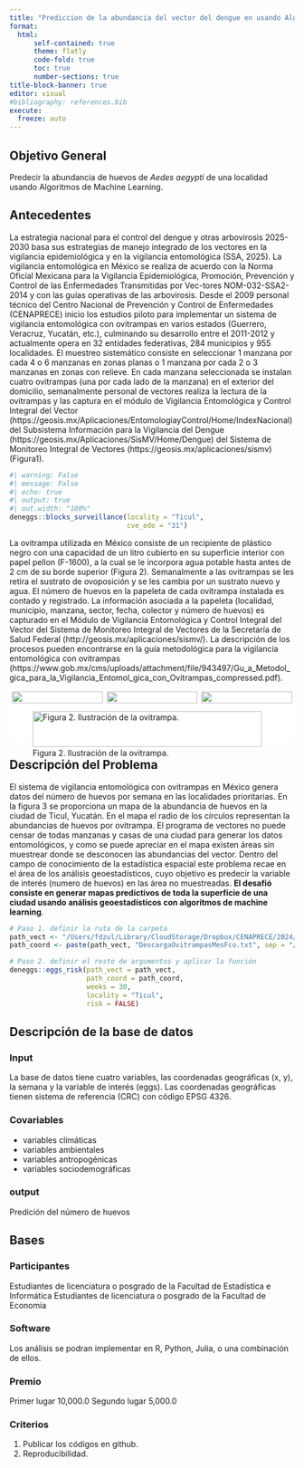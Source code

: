 ```yaml
---
title: "Prediccion de la abundancia del vector del dengue en usando Algoritmos de Machine Learning"
format: 
  html:
      self-contained: true
      theme: flatly
      code-fold: true
      toc: true
      number-sections: true
title-block-banner: true
editor: visual
#bibliography: references.bib
execute:
  freeze: auto
---
```



## Objetivo General

Predecir la abundancia de huevos de *Aedes aegypti* de una localidad usando Algoritmos de Machine Learning.



## Antecedentes

La estrategia nacional para el control del dengue y otras arbovirosis 2025-2030 basa sus estrategias de manejo integrado de los vectores en la vigilancia epidemiológica y en la vigilancia entomológica (SSA, 2025). La vigilancia entomológica en México se realiza de acuerdo con la Norma Oficial Mexicana para la Vigilancia Epidemiológica, Promoción, Prevención y Control de las Enfermedades Transmitidas por Vec-tores NOM-032-SSA2-2014 y con las guías operativas de las arbovirosis. Desde el 2009 personal técnico del Centro Nacional de Prevención y Control de Enfermedades (CENAPRECE) inicio los estudios piloto para implementar un sistema de vigilancia entomológica con ovitrampas en varios estados (Guerrero, Veracruz, Yucatán, etc.), culminando su desarrollo entre el 2011-2012 y actualmente opera en 32 entidades federativas, 284 municipios y 955 localidades. El muestreo sistemático consiste en seleccionar 1 manzana por cada 4 o 6 manzanas en zonas planas o 1 manzana por cada 2 o 3 manzanas en zonas con relieve. En cada manzana seleccionada se instalan cuatro ovitrampas (una por cada lado de la manzana) en el exterior del domicilio, semanalmente personal de vectores realiza la lectura de la ovitrampas y las captura en el módulo de Vigilancia Entomológica y Control Integral del Vector (https://geosis.mx/Aplicaciones/EntomologiayControl/Home/IndexNacional) del Subsistema Información para la Vigilancia del Dengue (https://geosis.mx/Aplicaciones/SisMV/Home/Dengue) del Sistema de Monitoreo Integral de Vectores (https://geosis.mx/aplicaciones/sismv) (Figura1).

```r
#| warning: False
#| message: False
#| echo: true
#| output: true
#| out.width: "100%"
deneggs::blocks_surveillance(locality = "Ticul",
                             cve_edo = "31")
```

La ovitrampa utilizada en México consiste de un recipiente de plástico negro con una capacidad de un litro cubierto en su superficie interior con papel pellon (F-1600), a la cual se le incorpora agua potable hasta antes de 2 cm de su borde superior (Figura 2). Semanalmente a las ovitrampas se les retira el sustrato de ovoposición y se les cambia por un sustrato nuevo y agua. El número de huevos en la papeleta de cada ovitrampa instalada es contado y registrado. La información asociada a la papeleta (localidad, municipio, manzana, sector, fecha, colector y número de huevos) es capturado en el Módulo de Vigilancia Entomológica y Control Integral del Vector del Sistema de Monitoreo Integral de Vectores de la Secretaría de Salud Federal (http://geosis.mx/aplicaciones/sismv/). La descripción de los procesos pueden encontrarse en la guía metodológica para la vigilancia entomológica con ovitrampas (https://www.gob.mx/cms/uploads/attachment/file/943497/Gu_a_Metodol_gica_para_la_Vigilancia_Entomol_gica_con_Ovitrampas_compressed.pdf).

<html>
<head>
```{=html}
<style>
.grid-container {
  display: grid;
  gap: 0px;
  background-color: #FFFFFF;
  padding: 1px;
}

.grid-item1 {
  background-color: rgba(255, 255, 255);
  text-align: center;
  padding: 0px;
  font-size: 1px;
}


.grid-item2 {
  grid-column: 1 / span 3;
  grid-row: 3;
}
</style>
```
</head>
<body>

::: grid-container

::: {.grid-item1}
![](https://github.com/fdzul/deneggs/blob/master/IMG_6137.JPG?raw=true){width=98%}
:::

::: {.grid-item1}
![](https://github.com/fdzul/deneggs/blob/master/IMG_6176.JPG?raw=true){width=98%}
:::

::: {.grid-item1}
![](https://github.com/fdzul/deneggs/blob/master/IMG_6186.JPG?raw=true){width=98%}
:::

::: {.grid-item2}
![Figura 2. Ilustración de la ovitrampa.](https://github.com/fdzul/deneggs/blob/master/IMG_6150.JPG?raw=true){width=98%}
:::


:::

</body>
</html>


## Descripción del Problema

El sistema de vigilancia entomológica con ovitrampas en México genera datos del número de huevos por semana en las localidades prioritarias. En la figura 3 se proporciona un mapa de la abundancia de huevos en la ciudad de Ticul, Yucatán. En el mapa el radio de los círculos representan la abundancias de huevos por ovitrampa. El programa de vectores no puede censar de todas manzanas y casas de una ciudad para generar los datos entomológicos, y como se puede apreciar en el mapa existen áreas sin muestrear donde se desconocen las abundancias del vector. Dentro del campo de conocimiento de la estadística espacial este problema recae en el área de los análisis geoestadísticos, cuyo objetivo es predecir la variable de interés (numero de huevos) en las área no muestreadas. **El desafió consiste en generar mapas predictivos de toda la superficie de una ciudad usando análisis geoestadísticos con algoritmos de machine learning**.


```r
# Paso 1. definir la ruta de la carpeta
path_vect <- "/Users/fdzul/Library/CloudStorage/Dropbox/CENAPRECE/2024/31_yucatan"
path_coord <- paste(path_vect, "DescargaOvitrampasMesFco.txt", sep = "/")

# Paso 2. definir el resto de argumentos y aplicar la función
deneggs::eggs_risk(path_vect = path_vect,
                   path_coord = path_coord,
                   weeks = 30,
                   locality = "Ticul",
                   risk = FALSE)
```

## Descripción de la base de datos

### Input

La base de datos tiene cuatro variables, las coordenadas geográficas (x, y), la semana y la variable de interés (eggs). Las coordenadas geográficas tienen sistema de referencia (CRC) con código EPSG 4326.

### Covariables

  - variables climáticas
  - variables ambientales
  - variables antropogénicas
  - variables sociodemográficas
  
### output

Predición del número de huevos


## Bases 

### Participantes

Estudiantes de licenciatura o posgrado de la Facultad de Estadística e Informática
Estudiantes de licenciatura o posgrado de la Facultad de Economía


### Software

Los análisis se podran implementar en R, Python, Julia, o una combinación de ellos.

### Premio

Primer lugar 10,000.0
Segundo lugar 5,000.0

### Criterios

1. Publicar los códigos en github.
2. Reproducibilidad.


